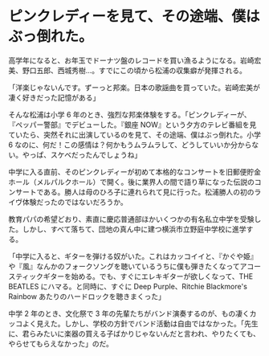 # ピンクレディーを見て、その途端、僕はぶっ倒れた。

高学年になると、お年玉でドーナツ盤のレコードを買い漁るようになる。岩崎宏美、野口五郎、西城秀樹...。すでにこの頃から松浦の収集癖が発揮される。

「洋楽じゃないんです。ずーっと邦楽。日本の歌謡曲を買っていた。岩崎宏美が凄く好きだった記憶がある」

そんな松浦は小学 6 年のとき、強烈な邦楽体験をする。「ピンクレディーが、『ペッパー警部』でデビューした。『銀座 NOW』という夕方のテレビ番組を見ていたら、突然それに出演しているのを見て、その途端、僕はぶっ倒れた。小学 6 なのに、何だ！この感情は？何かもうムラムラして、どうしていいか分からない。やっぱ、スケベだったんでしょうね」

中学に入る直前、そのピンクレディーが初めて本格的なコンサートを旧郵便貯金ホール（メルパルクホール）で開く。後に業界人の間で語り草になった伝説のコンサートである。勝人は母のひろ子に連れられて見に行った。松浦勝人の初のライヴ体験だったのではないだろうか。

教育パパの希望どおり、素直に慶応普通部ほかいくつかの有名私立中学を受験した。しかし、すべて落ちて、団地の真ん中に建つ横浜市立野庭中学校に進学する。

「中学に入ると、ギターを弾ける奴がいた。これはカッコイイと、『かぐや姫』や『風』なんかのフォークソングを聴いているうちに僕も弾きたくなってアコースティックギターを始める。でも、すぐにエレキギターが欲しくなって、THE BEATLES にハマる。と同時に、すぐに Deep Purple、Ritchie Blackmore's Rainbow あたりのハードロックを聴きまくった」

中学 2 年のとき、文化祭で 3 年の先輩たちがバンド演奏するのが、もの凄くカッコよく見えた。しかし、学校の方針でバンド活動は自由ではなかった。「先生に、君らみたいに楽器の買える子ばかりじゃないんだと言われ、やりたくても、やらせてもらえなかった」のだ。
